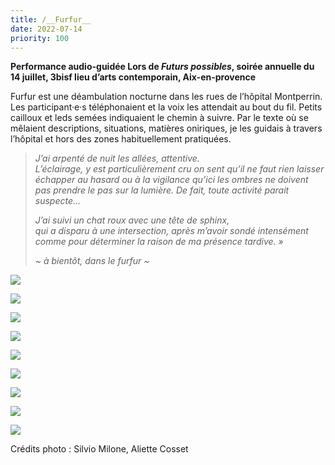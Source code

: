 ```yaml
---
title: /__Furfur__
date: 2022-07-14
priority: 100
---
```

**Performance audio-guidée Lors de *Futurs possibles*, soirée annuelle du 14 juillet, 3bisf lieu d’arts contemporain, Aix-en-provence**

Furfur est une déambulation nocturne dans les rues de l’hôpital Montperrin. Les participant·e·s téléphonaient et la voix les attendait au bout du fil. Petits cailloux et leds semées indiquaient le chemin à suivre.
Par le texte où se mêlaient descriptions, situations, matières oniriques, je les guidais à travers l’hôpital et hors des zones habituellement pratiquées.

> *J’ai arpenté de nuit les allées, attentive.*\
> *L’éclairage, y est particulièrement cru on sent qu’il ne faut rien laisser échapper au hasard ou à la vigilance qu’ici les ombres ne doivent pas prendre le pas sur la lumière. De fait, toute activité parait suspecte…*
>
> *J’ai suivi un chat roux avec une tête de sphinx,*\
> *qui a disparu à une intersection, après m’avoir sondé intensément comme pour déterminer la raison de ma présence tardive. »*
>
> *\~ à bientôt, dans le furfur \~*

![](src/assets/images/projects/furfur/0.jpg)

![](src/assets/images/projects/furfur/1.jpg)

![](src/assets/images/projects/furfur/2.jpg)

![](src/assets/images/projects/furfur/3-3bisf-futurspossibles-Reportage-SilvioMilone-452-copie-1024x670.jpg)

![](src/assets/images/projects/furfur/3.jpg)

![](src/assets/images/projects/furfur/5-3bisF-futurspossibles-reportage-silvioMilone-472-copie-1024x683.jpg)

![](src/assets/images/projects/furfur/8-aliettecosset-3bisf-14juillet5-1024x684.jpg)

![](src/assets/images/projects/furfur/9-3bisf-futurspossibles-reportage-silviomilone-484-1024x683.jpg)

![](src/assets/images/projects/furfur/11_DSC02911_retouche-1024x576.jpg)

Crédits photo : Silvio Milone, Aliette Cosset
